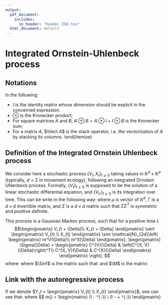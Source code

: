 ```yaml
---
output:
  pdf_document: 
    includes:
      in_header: "header_IOU.tex"
  html_document: default
---
```


# Integrated Ornstein-Uhlenbeck process

## Notations

In the following:

* $I$ is the identity matrix whose dimension should be explicit in the concerned expression.
* $\otimes$ is the Kronecker product;
* For square matrices $A$ and $B$, $A \oplus B = A\otimes I + I \otimes B$ is the Kronecker sum;
* For a matrix $A$, $\Vect A$ is the stack operator, i.e. the vectorization of $A$ by stacking its columns.
\end{itemize}

## Definition of the Integrated Ornstein Uhlenbeck process
We consider here a stochastic process $\left\lbrace V_t, X_t \right\rbrace_{t \geq 0}$ taking values in $\mathbb{R}^{d}\times \mathbb{R}^{d}$ (typically, $d = 2$ in movement ecology), following an integrated Ornstein Uhlenbeck process.
Formally, $\left\lbrace V_t \right\rbrace_{t \geq 0}$ is supposed to be the solution of a linear stochastic differential equation, and $\left\lbrace V_t, \right\rbrace_{t \geq 0}$ is its integration over time.
This can be write in the following way: 
\begin{equation}
\begin{array}{rl}
\rmd V_t &= -\Gamma \left( V_t - \mu \right)\rmd t + \Sigma \rmd W_t,~~V_0 = v_0\\
X_t &= x_0 + \int_0^t V_s \rmd s
\end{array}
(\#eq:IOU-SDE)
\end{equation}
where $\mu$ is vector of $\mathbb{R}^d$, $\Gamma$ is a $d \times d$ invertible matrix, and $\Sigma$ is a $d \times d$ matrix such that $\Sigma\Sigma^T$ is symmetric and positive definite.

This process is a Gaussian Markov process, such that for a positive time $t$.
$$\begin{pmatrix}
V_{t + \Delta}\\
X_{t + \Delta}
\end{pmatrix} \vert \begin{pmatrix}
V_{t} \\
X_{t}
\end{pmatrix} \sim \mathcal{N}_{2d}\left( \begin{pmatrix}
m^V(\Delta)\\
m^X(\Delta)
\end{pmatrix}, \begin{pmatrix}
\Sigma(\Delta) = \begin{pmatrix}
C^{V}(\Delta) & \left(C^{X, V}(\Delta)\right)^T\\
C^{X, V}(\Delta) & C^{X}(\Delta)
\end{pmatrix}
\end{pmatrix} \right), $$
where:
\begin{align*}
m^V(\Delta) &= \mu + \e^{-\Gamma \Delta} (V_t - \mu)\\
m^X(\Delta) &= X_t + I\mu \Delta + (\Gamma\inv -  \e^{-\Gamma \Delta}\Gamma\inv)(V_t - \mu)\\
 C^V(\Delta) &= \Sinf -\e^{-\Gamma \Delta}\Sinf \e^{-\Gamma^T \Delta}\\
 C^{X,V}(\Delta) &= \Sinf \Gamma^{-T}\left(I - \e^{-\Gamma^T \Delta}\right) + \Gamma\inv\left(\e^{-\Gamma t} - I\right)\Sinf  \e^{-\Gamma^T t}\\
 C^X(\Delta) &= \M \Delta - \left(I - \e^{-\Gamma^T \Delta}\right)\Gamma\inv \M - \M\Gamma^{-T}\left(I - \e^{-\Gamma \Delta}\right)+ \Gamma\inv \Sinf \Gamma^{-T} - 
   \e^{-\Gamma \Delta}\Gamma\inv\Sinf\Gamma^{-T}\e^{-\Gamma^T \Delta},
\end{align*}
where $\Sinf$ is the matrix such that:
 \begin{equation*}
\Vect{\Sinf} = \GpG\inv\Vect{\Sigma \Sigma^T}, 
\end{equation*}
and $\M$ is the matrix:
 \begin{equation*}
\M= \Sinf\Gamma^{-T} + \Gamma\inv\Sinf.
\end{equation*}

## Link with the autoregressive process

If we denote $Y_t = \begin{pmatrix}
V_{t} \\
X_{t}
\end{pmatrix}$, one can see that:
\begin{equation*}
Y_{t + \Delta}\vert Y_t = m(\Delta) + \mathbf{A}(\Delta)  Y_t + E_t
\end{equation*}
where
$$
m(\Delta) = 
\begin{matrix}
(I - \e^{-\Gamma\Delta}) \mu\\
(I - \Gamma\inv + \e^{-\Gamma\Delta})\mu
\end{pmatrix}